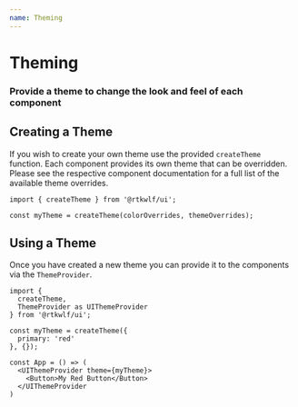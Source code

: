 ```yaml
---
name: Theming
---
```


# Theming
### Provide a theme to change the look and feel of each component

## Creating a Theme

If you wish to create your own theme use the provided `createTheme` function. Each component provides its own theme
 that can be overridden. Please see the respective component documentation for a full list of the available theme
  overrides.

```
import { createTheme } from '@rtkwlf/ui';

const myTheme = createTheme(colorOverrides, themeOverrides);
```

## Using a Theme

Once you have created a new theme you can provide it to the components via the `ThemeProvider`.

```
import {
  createTheme,
  ThemeProvider as UIThemeProvider
} from '@rtkwlf/ui';

const myTheme = createTheme({
  primary: 'red'
}, {});

const App = () => (
  <UIThemeProvider theme={myTheme}>
    <Button>My Red Button</Button>
  </UIThemeProvider
)
```



